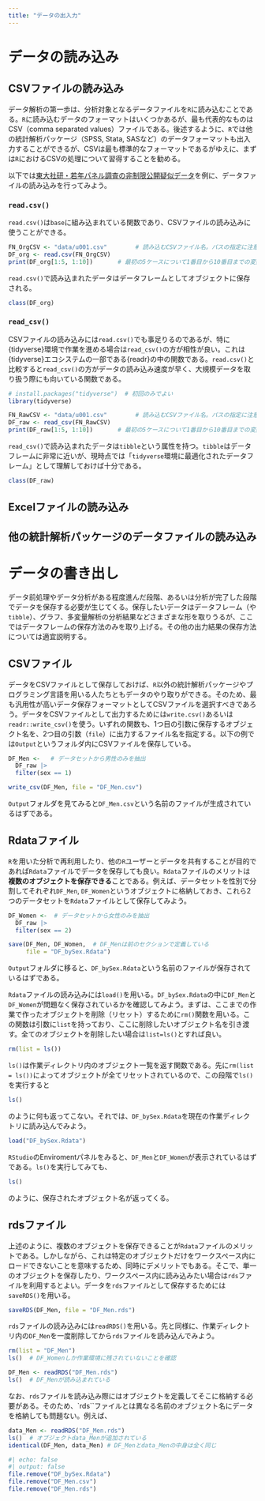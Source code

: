 ```yaml
---
title: "データの出入力"
---
```

# データの読み込み
## CSVファイルの読み込み
データ解析の第一歩は、分析対象となるデータファイルを`R`に読み込むことである。`R`に読み込むデータのフォーマットはいくつかあるが、最も代表的なものはCSV（comma separated values）ファイルである。後述するように、`R`では他の統計解析パッケージ（SPSS, Stata, SASなど）のデータフォーマットも出入力することができるが、CSVは最も標準的なフォーマットであるがゆえに、まずは`R`におけるCSVの処理について習得することを勧める。

以下では[東大社研・若年パネル調査の非制限公開疑似データ](https://csrda.iss.u-tokyo.ac.jp/infrastructure/urd/jlps/)を例に、データファイルの読み込みを行ってみよう。

### `read.csv()`
`read.csv()`は`base`に組み込まれている関数であり、CSVファイルの読み込みに使うことができる。

```r
FN_OrgCSV <- "data/u001.csv"        # 読み込むCSVファイル名。パスの指定に注意。
DF_org <- read.csv(FN_OrgCSV)
print(DF_org[1:5, 1:10])       # 最初の5ケースについて1番目から10番目までの変数を表示
```

`read.csv()`で読み込まれたデータはデータフレームとしてオブジェクトに保存される。

```r
class(DF_org)
```

### `read_csv()`
CSVファイルの読み込みには`read.csv()`でも事足りるのであるが、特に{tidyverse}環境で作業を進める場合は`read_csv()`の方が相性が良い。これは{tidyverse}エコシステムの一部である{readr}の中の関数である。`read.csv()`と比較すると`read_csv()`の方がデータの読み込み速度が早く、大規模データを取り扱う際にも向いている関数である。

```r
# install.packages("tidyverse")  # 初回のみでよい
library(tidyverse)

FN_RawCSV <- "data/u001.csv"        # 読み込むCSVファイル名。パスの指定に注意。
DF_raw <- read_csv(FN_RawCSV)
print(DF_raw[1:5, 1:10])       # 最初の5ケースについて1番目から10番目までの変数を表示
```

`read_csv()`で読み込まれたデータは`tibble`という属性を持つ。`tibble`はデータフレームに非常に近いが、現時点では「`tidyverse`環境に最適化されたデータフレーム」として理解しておけば十分である。

```r
class(DF_raw)
```

## Excelファイルの読み込み

## 他の統計解析パッケージのデータファイルの読み込み


# データの書き出し
データ前処理やデータ分析がある程度進んだ段階、あるいは分析が完了した段階でデータを保存する必要が生じてくる。保存したいデータはデータフレーム（や`tibble`）、グラフ、多変量解析の分析結果などさまざまな形を取りうるが、ここではデータフレームの保存方法のみを取り上げる。その他の出力結果の保存方法については適宜説明する。

## CSVファイル
データをCSVファイルとして保存しておけば、`R`以外の統計解析パッケージやプログラミング言語を用いる人たちともデータのやり取りができる。そのため、最も汎用性が高いデータ保存フォーマットとしてCSVファイルを選択すべきであろう。データをCSVファイルとして出力するためには`write.csv()`あるいは`readr::write_csv()`を使う。いずれの関数も、1つ目の引数に保存するオブジェクト名を、2つ目の引数（`file`）に出力するファイル名を指定する。以下の例では`Output`というフォルダ内にCSVファイルを保存している。

```r
DF_Men <-   # データセットから男性のみを抽出
  DF_raw |> 
  filter(sex == 1)

write_csv(DF_Men, file = "DF_Men.csv")
```

`Output`フォルダを見てみると`DF_Men.csv`という名前のファイルが生成されているはずである。

## Rdataファイル
`R`を用いた分析で再利用したり、他の`R`ユーザーとデータを共有することが目的であれば`Rdata`ファイルでデータを保存しても良い。`Rdata`ファイルのメリットは**複数のオブジェクトを保存できる**ことである。例えば、データセットを性別で分割してそれぞれ`DF_Men`, `DF_Women`というオブジェクトに格納しておき、これら2つのデータセットを`Rdata`ファイルとして保存してみよう。

```r
DF_Women <-  # データセットから女性のみを抽出
  DF_raw |> 
  filter(sex == 2)  

save(DF_Men, DF_Women,  # DF_Menは前のセクションで定義している 
     file = "DF_bySex.Rdata")
```

`Output`フォルダに移ると、`DF_bySex.Rdata`という名前のファイルが保存されているはずである。

`Rdata`ファイルの読み込みには`load()`を用いる。`DF_bySex.Rdata`の中に`DF_Men`と`DF_Women`が問題なく保存されているかを確認してみよう。まずは、ここまでの作業で作ったオブジェクトを削除（リセット）するために`rm()`関数を用いる。この関数は引数に`list`を持っており、ここに削除したいオブジェクト名を引き渡す。全てのオブジェクトを削除したい場合は`list=ls()`とすれば良い。

```r
rm(list = ls())
```

`ls()`は作業ディレクトリ内のオブジェクト一覧を返す関数である。先に`rm(list = ls())`によってオブジェクトが全てリセットされているので、この段階で`ls()`を実行すると

```r
ls()
```

のように何も返ってこない。それでは、`DF_bySex.Rdata`を現在の作業ディレクトリに読み込んでみよう。

```r
load("DF_bySex.Rdata")
```

`RStudio`のEnviromentパネルをみると、`DF_Men`と`DF_Women`が表示されているはずである。`ls()`を実行してみても、

```r
ls()
```

のように、保存されたオブジェクト名が返ってくる。

## rdsファイル
上述のように、複数のオブジェクトを保存できることが`Rdata`ファイルのメリットである。しかしながら、これは特定のオブジェクトだけをワークスペース内にロードできないことを意味するため、同時にデメリットでもある。そこで、単一のオブジェクトを保存したり、ワークスペース内に読み込みたい場合は`rds`ファイルを利用するとよい。データを`rds`ファイルとして保存するためには`saveRDS()`を用いる。

```r
saveRDS(DF_Men, file = "DF_Men.rds")
```

`rds`ファイルの読み込みには`readRDS()`を用いる。先と同様に、作業ディレクトリ内の`DF_Men`を一度削除してから`rds`ファイルを読み込んでみよう。

```r
rm(list = "DF_Men")
ls()  # DF_Womenしか作業環境に残されていないことを確認
```

```r
DF_Men <- readRDS("DF_Men.rds")
ls()  # DF_Menが読み込まれている
```

なお、`rds`ファイルを読み込み際にはオブジェクトを定義してそこに格納する必要がある。そのため、`rds``ファイルとは異なる名前のオブジェクト名にデータを格納しても問題ない。例えば、

```r
data_Men <- readRDS("DF_Men.rds")
ls()  # オブジェクトdata_Menが追加されている
identical(DF_Men, data_Men) # DF_Menとdata_Menの中身は全く同じ
```

```r
#| echo: false
#| output: false
file.remove("DF_bySex.Rdata")
file.remove("DF_Men.csv")
file.remove("DF_Men.rds")

```